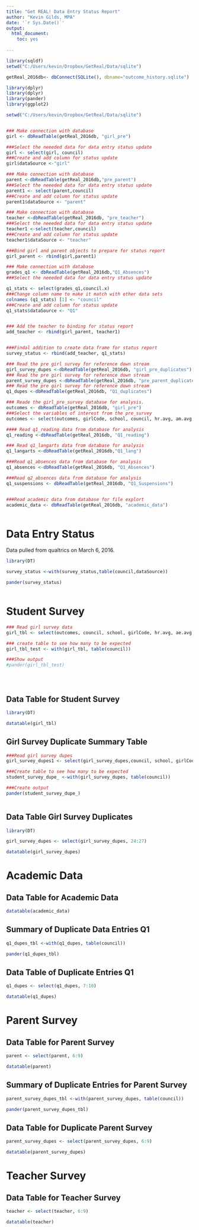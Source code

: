 ```yaml
---
title: "Get REAL! Data Entry Status Report"
author: "Kevin Gilds, MPA"
date: '`r Sys.Date()`'
output:
  html_document:
    toc: yes
  
---
```




```r
library(sqldf)
setwd("C:/Users/kevin/Dropbox/GetReal/Data/sqlite")

getReal_2016db<- dbConnect(SQLite(), dbname="outcome_history.sqlite")


```

```r
library(dplyr)
library(dplyr)
library(pander)
library(ggplot2)

setwd("C:/Users/kevin/Dropbox/GetReal/Data/sqlite")


### Make connection with database
girl <- dbReadTable(getReal_2016db, "girl_pre")

###Select the neeeded data for data entry status update
girl <- select(girl, council)
###Create and add column for status update
girl$dataSource <-"girl"

### Make connection with database
parent <-dbReadTable(getReal_2016db,"pre_parent")
###Select the neeeded data for data entry status update
parent1 <- select(parent,council)
###Create and add column for status update
parent1$dataSource <- "parent"

### Make connection with database
teacher <-dbReadTable(getReal_2016db, "pre_teacher")
###Select the neeeded data for data entry status update
teacher1 <-select(teacher,council)
###Create and add column for status update
teacher1$dataSource <- "teacher"

###Bind girl and parent objects to prepare for status report
girl_parent <- rbind(girl,parent1)

### Make connection with database
grades_q1 <- dbReadTable(getReal_2016db,"Q1_Absences")
###Select the neeeded data for data entry status update

q1_stats <- select(grades_q1,council.x)
###Change column name to make it match with other data sets
colnames (q1_stats) [1] <- "council"
###Create and add column for status update
q1_stats$dataSource <- "Q1"


### Add the teacher to binding for status report
add_teacher <- rbind(girl_parent, teacher1)


###Findal addition to create data frame for status report
survey_status <- rbind(add_teacher, q1_stats)

### Read the pre girl survey for reference down stream
girl_survey_dupes <-dbReadTable(getReal_2016db, "girl_pre_duplicates")
### Read the pre girl survey for reference down stream
parent_survey_dupes <-dbReadTable(getReal_2016db, "pre_parent_duplicate")
### Read the pre girl survey for reference down stream
q1_dupes <-dbReadTable(getReal_2016db, "Q1_duplicates")

### Reade the girl_pre_survey database for analysis. 
outcomes <- dbReadTable(getReal_2016db, "girl_pre")
###Select the variables of interest from the pre_survey
outcomes <- select(outcomes, girlCode, school, council, hr.avg, am.avg, ae.avg)

#### Read q1_reading data from database for analysis
q1_reading <-dbReadTable(getReal_2016db, "Q1_reading")

### Read q1_langarts data from database for analysis
q1_langarts <-dbReadTable(getReal_2016db,"Q1_lang")

###Read q1_absences data from database for analysis
q1_absences <-dbReadTable(getReal_2016db, "Q1_Absences")

###Read q2_absences data from database for analysis
q1_suspensions <- dbReadTable(getReal_2016db, "Q1_Suspensions")


###Read academic data from database for file explort
academic_data <- dbReadTable(getReal_2016db, "academic_data")



```


# Data Entry Status

Data pulled from qualtrics on March 6, 2016. 

```r
library(DT)

survey_status <-with(survey_status,table(council,dataSource))

pander(survey_status)



```



# Student Survey

```r


### Read girl survey data
girl_tbl <- select(outcomes, council, school, girlCode, hr.avg, ae.avg,am.avg )

### create table to see how many to be expected
girl_tbl_test <- with(girl_tbl, table(council))

###Show output
#pander(girl_tbl_test)





```

## Data Table for  Student Survey

```r
library(DT)

datatable(girl_tbl)
```



## Girl Survey Duplicate Summary Table

```r

###Read girl survey dupes
girl_survey_dupes1 <- select(girl_survey_dupes,council, school, girlCode)

###Create table to see how many to be expected
student_survey_dupe_ <-with(girl_survey_dupes, table(council))

###Create output
pander(student_survey_dupe_)



```

## Data Table Girl Survey Duplicates

```r
library(DT)

girl_survey_dupes <- select(girl_survey_dupes, 24:27)

datatable(girl_survey_dupes)


```

# Academic Data

## Data Table for Academic Data
```r
datatable(academic_data)
```

## Summary of Duplicate Data Entries Q1
```r
q1_dupes_tbl <-with(q1_dupes, table(council))

pander(q1_dupes_tbl)

```


## Data Table of Duplicate Entries Q1
```r

q1_dupes <- select(q1_dupes, 7:10)

datatable(q1_dupes)

```



# Parent Survey


## Data Table for Parent Survey

```r

parent <- select(parent, 6:9)

datatable(parent)


```


## Summary of Duplicate Entries for Parent Survey

```r

parent_survey_dupes_tbl <-with(parent_survey_dupes, table(council))

pander(parent_survey_dupes_tbl)

```


## Data Table for Duplicate Parent Survey

```r

parent_survey_dupes <- select(parent_survey_dupes, 6:9)

datatable(parent_survey_dupes)

```

# Teacher Survey

## Data Table for Teacher Survey
```r

teacher <- select(teacher, 6:9)

datatable(teacher)

```

